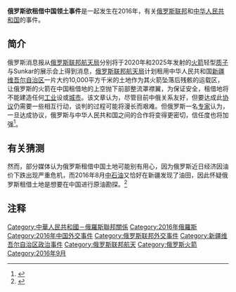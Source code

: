 '''俄罗斯欲租借中国领土事件'''是一起发生在2016年，有关[[俄罗斯联邦|俄罗斯联邦]]和[[中华人民共和国|中华人民共和国]]的事件。

== 简介 ==
俄罗斯消息报从[[俄罗斯联邦航天局|俄罗斯联邦航天局]]分别将于2020年和2025年发射的[[火箭|火箭]]轻型[[质子运载火箭|质子]]与Sunkar的展示会上得到消息，[[俄罗斯联邦航天局|俄罗斯联邦航天局]]计划租用中华人民共和国[[新疆维吾尔自治区|新疆维吾尔自治区]]一片大约10,000平方千米的土地作为其火箭坠落后残骸的运载区，让俄罗斯的火箭在中国租借地的上空抛下前部整流罩襟翼，为保证安全，租借地将不能建造任何[[工业|工业]]设或[[城市|城市]]。该文章认为，尽管目前中俄关系友好，但要达成此[[协议|协议]]仍需要一些相互行动，谈判的过程可能将漫长而艰难。但俄罗斯一名[[专家|专家]]认为，一旦达成协议，俄罗斯与中华人民共和国之间的合作将变得更密切，信任度也将加强<ref>{{Cite web |url =http://izvestia.ru/news/633759 |title =Известия; «Роскосмос» арендует территорию Китая |accessdate =2016-09-24 |archive-date =2016-09-24 |archive-url =https://web.archive.org/web/20160924165730/http://izvestia.ru/news/633759 |dead-url =no }}</ref>。

== 有关猜测 ==
然而，部分媒体认为俄罗斯租借中国土地可能别有用心，因为俄罗斯近日经济因油价下跌出现严重危机，而2016年8月[[中石油|中石油]]又恰好在新疆发现了油田，因此怀疑俄罗斯租借土地是想要在中国进行原油勘探。<ref>{{Cite web |url =http://www.huiyancj.com/node/28034/ |title =慧眼财经:俄罗斯欲租用中国领土！究竟用于火箭残骸坠落还是原油勘探？ |access-date =2016-09-24 |archive-url =https://web.archive.org/web/20160926234758/http://www.huiyancj.com/node/28034/ |archive-date =2016-09-26 |dead-url =yes }}</ref>

== 注释 ==

{{Reflist|2}}

[[Category:中華人民共和國－俄羅斯聯邦關係|Category:中華人民共和國－俄羅斯聯邦關係]]
[[Category:2016年俄羅斯|Category:2016年俄羅斯]]
[[Category:2016年中国外交事件|Category:2016年中国外交事件]]
[[Category:俄罗斯联邦外交事件|Category:俄罗斯联邦外交事件]]
[[Category:新疆维吾尔自治区政治事件|Category:新疆维吾尔自治区政治事件]]
[[Category:俄罗斯联邦航天|Category:俄罗斯联邦航天]]
[[Category:俄罗斯火箭|Category:俄罗斯火箭]]
[[Category:2016年9月|Category:2016年9月]]